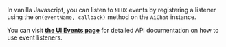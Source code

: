 In vanilla Javascript, you can listen to `NLUX` events by registering a listener
using the `on(eventName, callback)` method on the `AiChat` instance.

You can visit [**the UI Events page**](/reference/ui/events) for detailed API documentation
on how to use event listeners.
